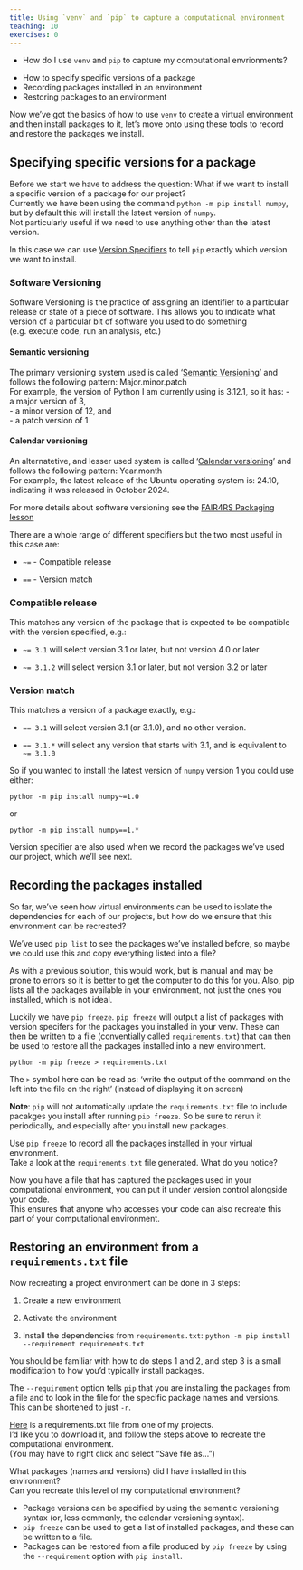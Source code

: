 ```yaml
---
title: Using `venv` and `pip` to capture a computational environment
teaching: 10
exercises: 0
---
```


::: questions

- How do I use `venv` and `pip` to capture my computational envrionments?

:::::

::: objectives

- How to specify specific versions of a package
- Recording packages installed in an environment
- Restoring packages to an environment

:::::

Now we've got the basics of how to use `venv` to create a virtual environment and then install 
packages to it, let's move onto using these tools to record and restore the packages we install.

## Specifying specific versions for a package

Before we start we have to address the question: What if we want to install a specific version of a 
package for our project?  
Currently we have been using the command `python -m pip install numpy`, but by default this will 
install the latest version of `numpy`.  
Not particularly useful if we need to use anything other than the latest version.

In this case we can use 
[Version Specifiers](https://packaging.python.org/en/latest/specifications/version-specifiers/#id5) 
to tell `pip` exactly which version we want to install.

::: spoiler

### Software Versioning

Software Versioning is the practice of assigning an identifier to a particular release or state of 
a piece of software. This allows you to indicate what version of a particular bit of software you 
used to do something (e.g. execute code, run an analysis, etc.)

#### Semantic versioning
The primary versioning system used is called '[Semantic Versioning](https://semver.org)' and follows the following 
pattern: Major.minor.patch  
For example, the version of Python I am currently using is 3.12.1, so it has:
  - a major version of 3,  
  - a minor version of 12, and  
  - a patch version of 1  

#### Calendar versioning
An alternatetive, and lesser used system is called '[Calendar versioning](https://calver.org)' and follows the following
pattern: Year.month  
For example, the latest release of the Ubuntu operating system is: 24.10, indicating it was 
released in October 2024.  

For more details about software versioning see the 
[FAIR4RS Packaging lesson](https://christopher-wild.github.io/FAIR4RS-Packaging/index.html)
:::::

There are a whole range of different specifiers but the two most useful in this case are:  

  - `~=` - Compatible release  

  - `==` - Version match  

### Compatible release

This matches any version of the package that is expected to be compatible with the version 
specified, e.g.:  

  - `~= 3.1` will select version 3.1 or later, but not version 4.0 or later 

  - `~= 3.1.2` will select version 3.1 or later, but not version 3.2 or later

### Version match

This matches a version of a package exactly, e.g.:

  - `== 3.1` will select version 3.1 (or 3.1.0), and no other version.

  - `== 3.1.*` will select any version that starts with 3.1, and is equivalent to `~= 3.1.0`

So if you wanted to install the latest version of `numpy` version 1 you could use either:

```
python -m pip install numpy~=1.0
```

or

```
python -m pip install numpy==1.*
```

Version specifier are also used when we record the packages we've used our project, which we'll see 
next.

## Recording the packages installed

So far, we've seen how virtual environments can be used to isolate the dependencies for each of our 
projects, but how do we ensure that this environment can be recreated?

We've used `pip list` to see the packages we've installed before, so maybe we could use this and 
copy everything listed into a file?

As with a previous solution, this would work, but is manual and may be prone to errors so it is 
better to get the computer to do this for you. Also, pip lists all the packages available in your 
environment, not just the ones you installed, which is not ideal.

Luckily we have `pip freeze`. `pip freeze` will output a list of packages with version specifers 
for the packages you installed in your venv. These can then be written to a file (conventially 
called `requirements.txt`) that can then be used to restore all the packages installed into a new 
environment.

```
python -m pip freeze > requirements.txt
```

The `>` symbol here can be read as: 'write the output of the command on the left into the file on 
the right' (instead of displaying it on screen)

**Note**: `pip` will not automatically update the `requirements.txt` file to include pacakges you 
install after running `pip freeze`. So be sure to rerun it periodically, and especially after you 
install new packages.

:::::: challenge

Use `pip freeze` to record all the packages installed in your virtual environment.  
Take a look at the `requirements.txt` file generated. What do you notice?

:::::::

:::: callout

Now you have a file that has captured the packages used in your computational environment, you can 
put it under version control alongside your code.  
This ensures that anyone who accesses your code can also recreate this part of your computational 
environment.

::::::

## Restoring an environment from a `requirements.txt` file

Now recreating a project environment can be done in 3 steps:

1. Create a new environment

2. Activate the environment

3. Install the dependencies from `requirements.txt`: 
`python -m pip install --requirement requirements.txt`

You should be familiar with how to do steps 1 and 2, and step 3 is a small modification to how 
you'd typically install packages.

:::: callout

The `--requirement` option tells `pip` that you are installing the packages from a file and to 
look in the file for the specific package names and versions.  
This can be shortened to just `-r`.

::::::

:::: challenge

[Here](files/requirements.txt) is a requirements.txt file from one of my projects.  
I'd like you to download it, and follow the steps above to recreate the computational environment.  
(You may have to right click and select "Save file as...")  

What packages (names and versions) did I have installed in this environment?  
Can you recreate this level of my computational environment?

::::::

:::: keypoints

 - Package versions can be specified by using the semantic versioning syntax (or, less commonly, 
 the calendar versioning syntax).
 - `pip freeze` can be used to get a list of installed packages, and these can be written to a file.
 - Packages can be restored from a file produced by `pip freeze` by using the `--requirement` 
option with `pip install`.

::::::